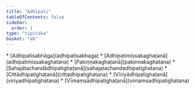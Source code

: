```yaml
---
title: "Adhipati"
tableOfContents: false
sidebar:
  order: 1
type: "tipitaka"
basket: "ab"
---
```



<DynamicBreadcrumb />



<TableOfContents>
* [Adhipatisabhāga](adhipatisabhaga)
* [Adhipatimissakaghaṭanā](adhipatimissakaghatana)
* [Pakiṇṇakaghaṭanā](pakinnakaghatana)
* [Sahajātachandādhipatighaṭanā](sahajatachandadhipatighatana)
* [Cittādhipatighaṭanā](cittadhipatighatana)
* [Vīriyādhipatighaṭanā](viriyadhipatighatana)
* [Vīmaṃsādhipatighaṭanā](vimamsadhipatighatana)
</TableOfContents>